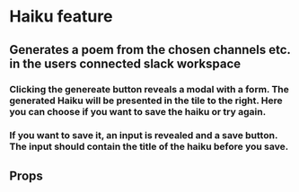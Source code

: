 
<Meta title="features|Haiku" component={Haiku} />

# Haiku feature

## Generates a poem from the chosen channels etc. in the users connected slack workspace

### Clicking the genereate button reveals a modal with a form. The generated Haiku will be presented in the tile to the right. Here you can choose if you want to save the haiku or try again.

### If you want to save it, an input is revealed and a save button. The input should contain the title of the haiku before you save.

<Preview withToolbar>
   <Story name="Primary">
      <Haiku />
   </Story>
</Preview>

## Props

<Props of={Haiku} />
